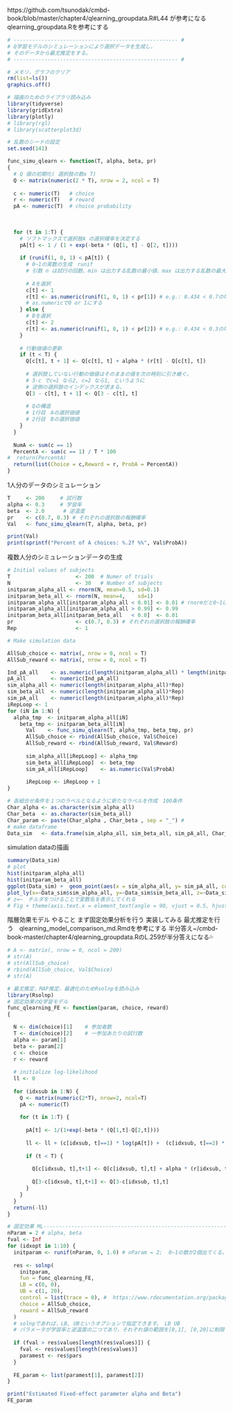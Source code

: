 https://github.com/tsunodak/cmbd-book/blob/master/chapter4/qlearning_groupdata.R#L44
が参考になる
qlearning_groupdata.Rを参考にする

```r
# ----------------------------------------------------- #
# Q学習モデルのシミュレーションにより選択データを生成し，
# そのデータから最尤推定をする。
# ----------------------------------------------------- #

# メモリ，グラフのクリア
rm(list=ls())
graphics.off()

# 描画のためのライブラリ読み込み
library(tidyverse)
library(gridExtra)
library(plotly)
# library(rgl)
# library(scatterplot3d)

# 乱数のシードの設定 
set.seed(141)
```

```r
func_simu_qlearn <- function(T, alpha, beta, pr)
{
  # Q 値の初期化( 選択肢の数x T)
  Q <- matrix(numeric(2 * T), nrow = 2, ncol = T)
  
  c <- numeric(T)   # choice
  r <- numeric(T)   # reward
  pA <- numeric(T)  # choice probability
  
  
  
  for (t in 1:T) {
    # ソフトマックスで選択肢A の選択確率を決定する
    pA[t] <- 1 / (1 + exp(-beta * (Q[1, t] - Q[2, t])))
    
    if (runif(1, 0, 1) < pA[t]) {
      # 0~1の実数の生成　runif
      # 引数 n は試行の回数、min は出力する乱数の最小値、max は出力する乱数の最大値である。
      
      # Aを選択
      c[t] <- 1
      r[t] <- as.numeric(runif(1, 0, 1) < pr[1]) # e.g.: 0.434 < 0.7の場合
      # as.numericで0 or 1にする
    } else {
      # Bを選択
      c[t] <- 2
      r[t] <- as.numeric(runif(1, 0, 1) < pr[2]) # e.g.: 0.434 < 0.3の場合
    }
    
    # 行動価値の更新
    if (t < T) {
      Q[c[t], t + 1] <- Q[c[t], t] + alpha * (r[t] - Q[c[t], t])
      
      # 選択肢していない行動の価値はそのままの値を次の時刻に引き継ぐ。
      # 3-c でc=1 なら2, c=2 なら1, というように
      # 逆側の選択肢のインデックスが求まる。
      Q[3 - c[t], t + 1] <- Q[3 - c[t], t]
      
      # Qの構造
      # 1行目　Aの選択価値
      # 2行目　Bの選択価値
    }
  }
  
  NumA <- sum(c == 1)
  PercentA <- sum(c == 1) / T * 100
#  return(PercentA)
  return(list(Choice = c,Reward = r, ProbA = PercentA))
}

```
1人分のデータのシミュレーション
```r
T     <- 200     # 試行数
alpha <- 0.3     # 学習率
beta  <- 2.0      # 逆温度
pr    <- c(0.7, 0.3) # それぞれの選択肢の報酬確率
Val   <- func_simu_qlearn(T, alpha, beta, pr)

print(Val)
print(sprintf("Percent of A choices: %.2f %%", Val$ProbA))
```
複数人分のシミュレーションデータの生成
```r
# Initial values of subjects
T                     <- 200  # Numer of trials
N                     <- 30   # Number of subjects
initparam_alpha_all <- rnorm(N, mean=0.5, sd=0.1)
initparam_beta_all <- rnorm(N, mean=4,    sd=1)
initparam_alpha_all[initparam_alpha_all < 0.01] <- 0.01 # rnormだと0~1に収まらない値が生成される可能性あ
initparam_alpha_all[initparam_alpha_all > 0.99] <- 0.99
initparam_beta_all[initparam_beta_all   < 0.0]  <- 0.01
pr                    <- c(0.7, 0.3) # それぞれの選択肢の報酬確率
Rep                   <- 1

# Make simulation data

AllSub_choice <- matrix(, nrow = 0, ncol = T)
AllSub_reward <- matrix(, nrow = 0, ncol = T)

Ind_pA_all    <- as.numeric(length(initparam_alpha_all) * length(initparam_beta_all))
pA_all        <- numeric(Ind_pA_all)
sim_alpha_all <- numeric(length(initparam_alpha_all)*Rep) 
sim_beta_all  <- numeric(length(initparam_alpha_all)*Rep) 
sim_pA_all    <- numeric(length(initparam_alpha_all)*Rep) 
iRepLoop <- 1
for (iN in 1:N) {
  alpha_tmp  <- initparam_alpha_all[iN]
    beta_tmp <- initparam_beta_all[iN]
      Val    <- func_simu_qlearn(T, alpha_tmp, beta_tmp, pr)
      AllSub_choice <- rbind(AllSub_choice, Val$Choice)
      AllSub_reward <- rbind(AllSub_reward, Val$Reward)
      
      sim_alpha_all[iRepLoop] <- alpha_tmp
      sim_beta_all[iRepLoop]  <- beta_tmp
      sim_pA_all[iRepLoop]    <- as.numeric(Val$ProbA)
        
      iRepLoop <- iRepLoop + 1
}

# 各組合せ条件を１つのラベルとなるように新たなラベルを作成　100条件
Char_alpha <- as.character(sim_alpha_all)
Char_beta  <- as.character(sim_beta_all)
Char_param <- paste(Char_alpha , Char_beta , sep = "_") # 
# make dataframe
Data_sim   <- data.frame(sim_alpha_all, sim_beta_all, sim_pA_all, Char_param)
```
simulation dataの描画
```r
summary(Data_sim)
# plot
hist(initparam_alpha_all)
hist(initparam_beta_all)
ggplot(Data_sim) +  geom_point(aes(x = sim_alpha_all, y= sim_pA_all, color = sim_beta_all))
plot_ly(x=~Data_sim$sim_alpha_all, y=~Data_sim$sim_beta_all, z=~Data_sim$sim_pA_all, color = sim_beta_all) # 3d plot
# z=~　チルダをつけることで変数名を表示してくれる
# Fig + theme(axis.text.x = element_text(angle = 90, vjust = 0.5, hjust=1))
```
階層効果モデル
やること
まず固定効果分析を行う 実装してみる
最尤推定を行う　qlearning_model_comparison_md.Rmdを参考にする
半分答え~/cmbd-book-master/chapter4/qlearning_groupdata.RのL.259が半分答えになる💦

```r
# A <- matrix(, nrow = 0, ncol = 200)
# str(A)
# str(AllSub_choice)
# rbind(AllSub_choice, Val$Choice)
# str(A)
```

```r
# 最尤推定，MAP推定，最適化のためRsolnpを読み込み
library(Rsolnp)
# 固定効果のQ学習モデル
func_qlearning_FE <- function(param, choice, reward)
{

  N <- dim(choice)[1]    # 参加者数
  T <- dim(choice)[2]    # 一参加あたりの試行数
  alpha <- param[1]
  beta <- param[2]
  c <- choice
  r <- reward
  
  # initialize log-likelihood
  ll <- 0
  
  for (idxsub in 1:N) {
    Q <- matrix(numeric(2*T), nrow=2, ncol=T)
    pA <- numeric(T) 
    
    for (t in 1:T) {
      
      pA[t] <- 1/(1+exp(-beta * (Q[1,t]-Q[2,t])))
      
      ll <- ll + (c[idxsub, t]==1) * log(pA[t]) +  (c[idxsub, t]==2) * log(1-pA[t])
      
      if (t < T) {
        
        Q[c[idxsub, t],t+1] <- Q[c[idxsub, t],t] + alpha * (r[idxsub, t] - Q[c[idxsub, t],t] ) 
        
        Q[3-c[idxsub, t],t+1] <- Q[3-c[idxsub, t],t]
      }
    }
  }
  return(-ll)
}

```

```r
# 固定効果 ML-------------------------------------------------------------
nParam = 2 # alpha, beta
fval <- Inf
for (idxopt in 1:10) {
  initparam <- runif(nParam, 0, 1.0) # nParam = 2;  0~1の数が2個出てくる。alphaとβの初期値
  
  res <- solnp(
    initparam,
    fun = func_qlearning_FE,
    LB = c(0, 0), 
    UB = c(1, 20),
    control = list(trace = 0), #  https://www.rdocumentation.org/packages/Rsolnp/versions/1.16/topics/solnp
    choice = AllSub_choice,
    reward = AllSub_reward
  )
  # solnpであれば，LB, UBというオプションで指定できます。 LB UB
  # パラメータが学習率と逆温度の二つであり，それぞれ値の範囲を[0,1], [0,20]に制限したければ， 以下のようにします。
  
  if (fval > res$values[length(res$values)]) {
    fval <- res$values[length(res$values)]
    paramest <- res$pars
  }
  
  FE_param <- list(paramest[1], paramest[2])
}
```

```r
print("Estimated Fixed-effect parameter alpha and Beta")
FE_param
```